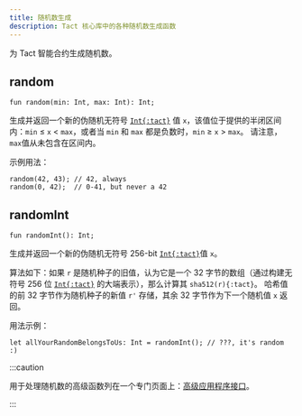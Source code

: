 ```yaml
---
title: 随机数生成
description: Tact 核心库中的各种随机数生成函数
---
```


为 Tact 智能合约生成随机数。

## random

```tact
fun random(min: Int, max: Int): Int;
```

生成并返回一个新的伪随机无符号 [`Int{:tact}`][int] 值 `x`，该值位于提供的半闭区间内：`min` $≤$ `x` $<$ `max`，或者当 `min` 和 `max` 都是负数时，`min` $≥$ `x` $>$ `max`。 请注意，`max`值从未包含在区间内。

示例用法：

```tact
random(42, 43); // 42, always
random(0, 42);  // 0-41, but never a 42
```

## randomInt

```tact
fun randomInt(): Int;
```

生成并返回一个新的伪随机无符号 $256$-bit [`Int{:tact}`][int]值 `x`。

算法如下：如果 `r` 是随机种子的旧值，认为它是一个 $32$ 字节的数组（通过构建无符号 $256$ 位 [`Int{:tact}`][int] 的大端表示），那么计算其 `sha512(r){:tact}`。 哈希值的前 $32$ 字节作为随机种子的新值 `r'` 存储，其余 $32$ 字节作为下一个随机值 `x` 返回。

用法示例：

```tact
let allYourRandomBelongsToUs: Int = randomInt(); // ???, it's random :)
```

:::caution

  用于处理随机数的高级函数列在一个专门页面上：[高级应用程序接口](/zh-cn/ref/core-advanced)。

:::

[int]: /zh-cn/book/integers
